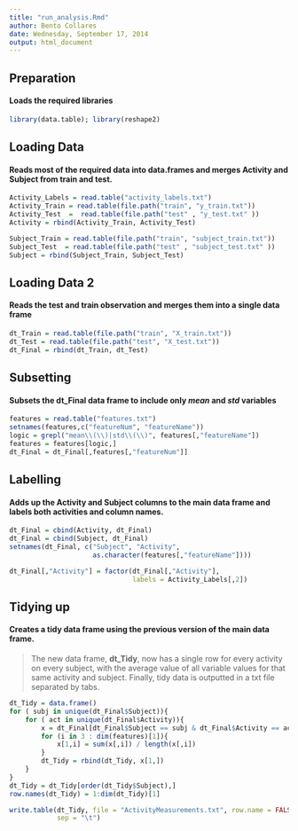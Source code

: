 ```yaml
---
title: "run_analysis.Rmd"
author: Bento Collares
date: Wednesday, September 17, 2014
output: html_document
---
```


## Preparation

#### Loads the required libraries

```r
library(data.table); library(reshape2)

```

## Loading Data

#### Reads most of the required data into data.frames and merges **Activity** and **Subject** from train and test.


```r
Activity_Labels = read.table("activity_labels.txt")
Activity_Train = read.table(file.path("train", "y_train.txt"))
Activity_Test  =  read.table(file.path("test" , "y_test.txt" ))
Activity = rbind(Activity_Train, Activity_Test)

Subject_Train = read.table(file.path("train", "subject_train.txt"))
Subject_Test  = read.table(file.path("test" , "subject_test.txt" ))
Subject = rbind(Subject_Train, Subject_Test)
```

## Loading Data 2

#### Reads the test and train observation and merges them into a single data frame

```r
dt_Train = read.table(file.path("train", "X_train.txt"))
dt_Test = read.table(file.path("test", "X_test.txt"))
dt_Final = rbind(dt_Train, dt_Test)
```

## Subsetting

#### Subsets the **dt_Final** data frame to include only *mean* and *std* variables 

```r
features = read.table("features.txt")
setnames(features,c("featureNum", "featureName"))
logic = grepl("mean\\(\\)|std\\(\\)", features[,"featureName"])
features = features[logic,]
dt_Final = dt_Final[,features[,"featureNum"]]
```

## Labelling

#### Adds up the Activity and Subject columns to the main data frame and labels both activities and column names.


```r
dt_Final = cbind(Activity, dt_Final)
dt_Final = cbind(Subject, dt_Final)
setnames(dt_Final, c("Subject", "Activity",
                     as.character(features[,"featureName"])))

dt_Final[,"Activity"] = factor(dt_Final[,"Activity"], 
                               labels = Activity_Labels[,2])
```

## Tidying up

#### Creates a tidy data frame using the previous version of the main data frame.
> The new data frame, **dt_Tidy**, now has a single row for every activity on 
every subject, with the average value of all variable values for that same
activity and subject. Finally, tidy data is outputted in a txt file separated
by tabs.

```r
dt_Tidy = data.frame()
for ( subj in unique(dt_Final$Subject)){
    for ( act in unique(dt_Final$Activity)){
        x = dt_Final[dt_Final$Subject == subj & dt_Final$Activity == act,]
        for (i in 3 : dim(features)[1]){
            x[1,i] = sum(x[,i]) / length(x[,i])
        }
        dt_Tidy = rbind(dt_Tidy, x[1,])
    }
}
dt_Tidy = dt_Tidy[order(dt_Tidy$Subject),]
row.names(dt_Tidy) = 1:dim(dt_Tidy)[1]

write.table(dt_Tidy, file = "ActivityMeasurements.txt", row.name = FALSE, 
            sep = "\t")
```